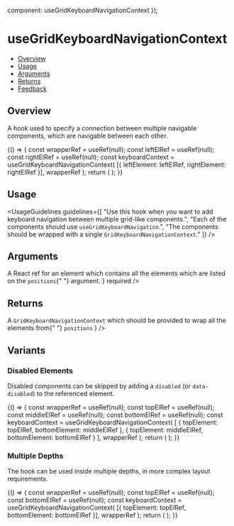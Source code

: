 
  component: useGridKeyboardNavigationContext
});

<Meta
  title="Hooks/useGridKeyboardNavigationContext"
  component={useGridKeyboardNavigationContext}
  argTypes={metaSettings.argTypes}
  decorators={metaSettings.decorators}
/>

<!--- Component documentation -->

# useGridKeyboardNavigationContext

- [Overview](#overview)
- [Usage](#usage)
- [Arguments](#arguments)
- [Returns](#returns)
- [Feedback](#feedback)

## Overview

A hook used to specify a connection between multiple navigable components, which are navigable between each other.

<Canvas>
  <Story name="Overview">
    {() => {
      const wrapperRef = useRef(null);
      const leftElRef = useRef(null);
      const rightElRef = useRef(null);
      const keyboardContext = useGridKeyboardNavigationContext(
        [{ leftElement: leftElRef, rightElement: rightElRef }],
        wrapperRef
      );
      return (
        <GridKeyboardNavigationContext.Provider value={keyboardContext}>
          <Flex ref={wrapperRef}>
            <DummyNavigableGrid ref={leftElRef} itemsCount={15} numberOfItemsInLine={4} itemPrefix="L" />
            <DummyNavigableGrid ref={rightElRef} itemsCount={7} numberOfItemsInLine={2} itemPrefix="R" />
          </Flex>
        </GridKeyboardNavigationContext.Provider>
      );
    }}
  </Story>
</Canvas>

## Usage

<UsageGuidelines
  guidelines={[
    "Use this hook when you want to add keyboard navigation between multiple grid-like components.",
    "Each of the components should use `useGridKeyboardNavigation`.",
    "The components should be wrapped with a single `GridKeyboardNavigationContext`."
  ]}
/>

## Arguments

<FunctionArguments>
  <FunctionArgument
    name="positions"
    type="Array[ { topElement: React.MutableRefObject, bottomElement: React.MutableRefObject } | { leftElement: React.MutableRefObject, rightElement: React.MutableRefObject } ]"
    description="An array of relations between pairs of elements"
    required
  />
  <FunctionArgument
    name="wrapperRef"
    type="React.MutableRefObject"
    description={
      <>
        A React ref for an element which contains all the elements which are listed on the <code>positions</code>{" "}
        argument.
      </>
    }
    required
  />
</FunctionArguments>

## Returns

<FunctionArguments>
  <FunctionArgument
    name="result"
    type="Object"
    description={
      <>
        A <code>GridKeyboardNavigationContext</code> which should be provided to wrap all the elements from{" "}
        <code>positions</code>
      </>
    }
  />
</FunctionArguments>

## Variants

### Disabled Elements

Disabled components can be skipped by adding a `disabled` (or `data-disabled`) to the referenced element.

<Canvas>
  <Story name="Disabled Elements">
    {() => {
      const wrapperRef = useRef(null);
      const topElRef = useRef(null);
      const middleElRef = useRef(null);
      const bottomElRef = useRef(null);
      const keyboardContext = useGridKeyboardNavigationContext(
        [
          { topElement: topElRef, bottomElement: middleElRef },
          { topElement: middleElRef, bottomElement: bottomElRef }
        ],
        wrapperRef
      );
      return (
        <GridKeyboardNavigationContext.Provider value={keyboardContext}>
          <Flex
            ref={wrapperRef}
            direction={Flex.directions.COLUMN}
            justify={Flex.align.CENTER}
            className="use-grid-keyboard-dummy-grid-wrapper"
          >
            <DummyNavigableGrid ref={topElRef} itemsCount={3} numberOfItemsInLine={3} itemPrefix="T" />
            <DummyNavigableGrid ref={middleElRef} itemsCount={3} numberOfItemsInLine={3} itemPrefix="M" disabled />
            <DummyNavigableGrid ref={bottomElRef} itemsCount={3} numberOfItemsInLine={3} itemPrefix="B" />
          </Flex>
        </GridKeyboardNavigationContext.Provider>
      );
    }}
  </Story>
</Canvas>

### Multiple Depths

The hook can be used inside multiple depths, in more complex layout requirements.

<Canvas>
  <Story name="Multiple Depths">
    {() => {
      const wrapperRef = useRef(null);
      const topElRef = useRef(null);
      const bottomElRef = useRef(null);
      const keyboardContext = useGridKeyboardNavigationContext(
        [{ topElement: topElRef, bottomElement: bottomElRef }],
        wrapperRef
      );
      return (
        <GridKeyboardNavigationContext.Provider value={keyboardContext}>
          <Flex id="twoGridLayoutsWrapper" ref={wrapperRef} direction={Flex.directions.COLUMN} tabIndex={-1}>
            <LayoutWithInnerKeyboardNavigation id="gridLayoutTop" ref={topElRef} />
            <LayoutWithInnerKeyboardNavigation id="gridLayoutBottom" ref={bottomElRef} />
          </Flex>
        </GridKeyboardNavigationContext.Provider>
      );
    }}
  </Story>
</Canvas>

